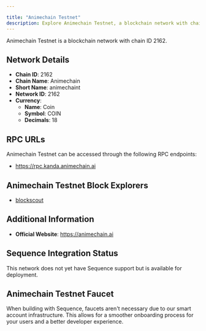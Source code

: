 ```yaml
---

title: "Animechain Testnet"
description: Explore Animechain Testnet, a blockchain network with chain ID 2162. Learn about its native currency, Coin, and how to interact with the network.
---
```




Animechain Testnet is a blockchain network with chain ID 2162.

## Network Details

- **Chain ID**: 2162
- **Chain Name**: Animechain
- **Short Name**: animechaint
- **Network ID**: 2162
- **Currency**: 
  - **Name**: Coin
  - **Symbol**: COIN
  - **Decimals**: 18

## RPC URLs

Animechain Testnet can be accessed through the following RPC endpoints:

- https://rpc.kanda.animechain.ai

## Animechain Testnet Block Explorers

- [blockscout](https://explorer.kanda.animechain.ai)

## Additional Information

- **Official Website**: https://animechain.ai

## Sequence Integration Status

This network does not yet have Sequence support but is available for deployment.

## Animechain Testnet Faucet

When building with Sequence, faucets aren't necessary due to our smart account infrastructure. This allows for a smoother onboarding process for your users and a better developer experience.
